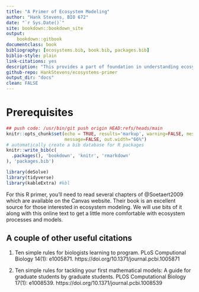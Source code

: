 ```yaml
--- 
title: "A Primer of Ecosystem Modeling"
author: "Hank Stevens, BIO 672"
date: "`r Sys.Date()`"
site: bookdown::bookdown_site
output:
    bookdown::gitbook
documentclass: book
bibliography: [ecosystems.bib, book.bib, packages.bib]
biblio-style: plain
link-citations: yes
description: "This provides a part of foundation in understanding ecosystem models."
github-repo: HankStevens/ecosystems-primer
output_dir: "docs"
clean: FALSE
---
```


# Prerequisites

```r
## push code: /usr/bin/git push origin HEAD:refs/heads/main
knitr::opts_chunk$set(echo = TRUE, results='markup', warning=FALSE, message=FALSE, fig.path = "/Users/stevenmh/MyDrive/Projects/ecosystems-primer/figs/", knitr.graphics.auto_pdf = TRUE,
                      message=FALSE, out.width="66%")
# automatically create a bib database for R packages
knitr::write_bib(c(
  .packages(), 'bookdown', 'knitr', 'rmarkdown'
), 'packages.bib')

library(deSolve)
library(tidyverse)
library(kableExtra) #kbl
```

For this R primer, you'll need to read several chapters of @Soetaert2009 which are available on the Canvas website. Their book is an excellent source for those interested in ecosystem modeling. We will use bits of it along with this online text to get a little more comfortable with ecosystem processes and models. 

## A couple of other useful citations

@Carey2018PLoS. Ten simple rules for biologists learning to program. PLoS Computional Biology 14(1): e1005871. https://doi.org/10.1371/journal.pcbi.1005871

@Bodner2021PLoS. Ten simple rules for tackling your first mathematical models: A guide for graduate students by graduate students. PLOS Computational Biology 17(1): e1008539.  https://doi.org/10.1371/journal.pcbi.1008539

